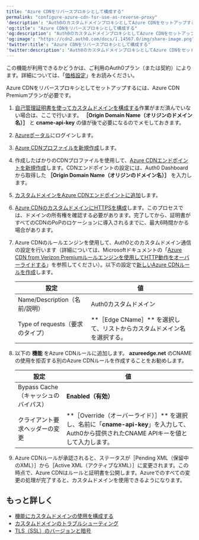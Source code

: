 ```yaml
---
title: "Azure CDNをリバースプロキシとして構成する"
permalink: "configure-azure-cdn-for-use-as-reverse-proxy"
'description': "Auth0のカスタムドメインプロキシとしてAzure CDNをセットアップする方法について説明します。"
'og:title': "Azure CDNをリバースプロキシとして構成する"
'og:description': "Auth0のカスタムドメインプロキシとしてAzure CDNをセットアップする方法について説明します。"
'og:image': "https://cdn2.auth0.com/docs/1.14567.0/img/share-image.png"
'twitter:title': "Azure CDNをリバースプロキシとして構成する"
'twitter:description': "Auth0のカスタムドメインプロキシとしてAzure CDNをセットアップする方法について説明します。"
---
```


<Card title="利用可能性はAuth0プランによって異なる">

この機能が利用できるかどうかは、ご利用のAuth0プラン（または契約）によります。詳細については、「[価格設定](https://auth0.com/pricing)」をお読みください。

</Card>

Azure CDNをリバースプロキシとしてセットアップするには、Azure CDN Premiumプランが必要です。

1. [自己管理証明書を使ってカスタムドメインを構成する](/docs/ja-jp/customize/custom-domains/self-managed-certificates)作業がまだ済んでいない場合は、ここで行います。 **［Origin Domain Name（オリジンのドメイン名）］** と **cname-api-key** の値が後で必要になるのでメモしておきます。
2. [Azureポータル](https://portal.azure.com/)にログインします。
3. [Azure CDNプロファイルを新規作成](https://docs.microsoft.com/en-us/azure/cdn/cdn-create-new-endpoint#create-a-new-cdn-profile)します。
4. 作成したばかりのCDNプロファイルを使用して、[Azure CDNエンドポイントを新規作成](https://docs.microsoft.com/en-us/azure/cdn/cdn-create-new-endpoint#create-a-new-cdn-endpoint)します。CDNエンドポイントの設定には、Auth0 Dashboardから取得した **［Origin Domain Name（オリジンのドメイン名）］** を入力します。
5. [カスタムドメインをAzure CDNエンドポイントに追加](https://docs.microsoft.com/en-us/azure/cdn/cdn-map-content-to-custom-domain)します。
6. [Azure CDNのカスタムドメインにHTTPSを構成](https://docs.microsoft.com/en-us/azure/cdn/cdn-custom-ssl?tabs=option-1-default-enable-https-with-a-cdn-managed-certificate)します。このプロセスでは、ドメインの所有権を確認する必要があります。完了してから、証明書がすべてのCDNのPoPのロケーションに導入されるまでに、最大6時間かかる場合があります。
7. Azure CDNのルールエンジンを使用して、Auth0とのカスタムドメイン通信の設定を行います（詳細については、Microsoftドキュメントの「[Azure CDN from Verizon Premiumルールエンジンを使用してHTTP動作をオーバーライドする](https://docs.microsoft.com/en-us/azure/cdn/cdn-verizon-premium-rules-engine)」を参照してください）。以下の設定で[新しいAzure CDNルールを作成](https://docs.microsoft.com/en-us/azure/cdn/cdn-verizon-premium-rules-engine#tutorial)します。

   <table class="table"><thead>
   <tr>
   <th>設定</th>
   <th>値</th>
   </tr>
   </thead>
   <tbody>
   <tr>
   <td>Name/Description（名前/説明）</td>
   <td>Auth0カスタムドメイン</td>
   </tr>
   <tr>
   <td>Type of requests（要求のタイプ）</td>
   <td> **［Edge CName］** を選択して、リストからカスタムドメイン名を選択する。</td>
   </tr>
   </tbody>
   </table>
8. 以下の **機能** をAzure CDNルールに追加します。
  **azureedge.net** のCNAMEの使用を拒否する別のAzure CDNルールを作成することをお勧めします。

   <table class="table"><thead>
   <tr>
   <th>設定</th>
   <th>値</th>
   </tr>
   </thead>
   <tbody>
   <tr>
   <td>Bypass Cache（キャッシュのバイパス）</td>
   <td><b>Enabled（有効）</b></td>
   </tr>
   <tr>
   <td>クライアント要求ヘッダーの変更</td>
   <td> **［Override（オーバーライド）］** を選択し、名前に「<b>cname-api-key</b>」を入力して、Auth0から提供されたCNAME APIキーを値として入力します。</td>
   </tr>
   </tbody>
   </table>
9. Azure CDNルールが承認されると、ステータスが［Pending XML（保留中のXML）］から［Active XML（アクティブなXML）］に変更されます。この時点で、Azure CDNはルールと証明書を公開します。Azureでのすべての変更の処理が完了すると、カスタムドメインを使用できるようになります。

## もっと詳しく

* [機能にカスタムドメインの使用を構成する](/docs/ja-jp/customize/custom-domains/configure-features-to-use-custom-domains)
* [カスタムドメインのトラブルシューティング](/docs/ja-jp/troubleshoot/integration-extensibility-issues/troubleshoot-custom-domains)
* [TLS（SSL）のバージョンと暗号](/docs/ja-jp/customize/custom-domains/self-managed-certificates/tls-ssl)